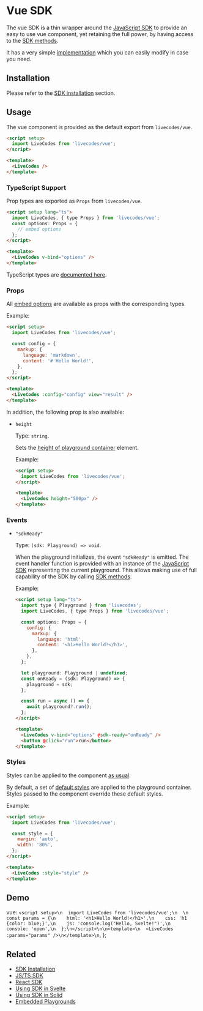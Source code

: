 # Vue SDK


The vue SDK is a thin wrapper around the [JavaScript SDK](js-ts.mdx) to provide an easy to use vue component, yet retaining the full power, by having access to the [SDK methods](js-ts.mdx#sdk-methods).

It has a very simple [implementation](https://github.com/live-codes/livecodes/blob/develop/src/sdk/vue.ts) which you can easily modify in case you need.

## Installation

Please refer to the [SDK installation](./index.mdx#installation) section.

## Usage

The vue component is provided as the default export from `livecodes/vue`.

```html title="App.vue"
<script setup>
  import LiveCodes from 'livecodes/vue';
</script>

<template>
  <LiveCodes />
</template>
```

### TypeScript Support

Prop types are exported as `Props` from `livecodes/vue`.

```html title="App.vue"
<script setup lang="ts">
  import LiveCodes, { type Props } from 'livecodes/vue';
  const options: Props = {
    // embed options
  };
</script>

<template>
  <LiveCodes v-bind="options" />
</template>
```

TypeScript types are [documented here](../api/globals.md).

### Props

All [embed options](js-ts.mdx#embed-options) are available as props with the corresponding types.

Example:

```html title="App.vue"
<script setup>
  import LiveCodes from 'livecodes/vue';

  const config = {
    markup: {
      language: 'markdown',
      content: '# Hello World!',
    },
  };
</script>

<template>
  <LiveCodes :config="config" view="result" />
</template>
```

In addition, the following prop is also available:

- `height`

  Type: `string`.

  Sets the [height of playground container](js-ts.mdx#height) element.

  Example:

  ```html title="App.vue"
  <script setup>
    import LiveCodes from 'livecodes/vue';
  </script>

  <template>
    <LiveCodes height="500px" />
  </template>
  ```

### Events

- `"sdkReady"`

  Type: `(sdk: Playground) => void`.

  When the playground initializes, the event `"sdkReady"` is emitted. The event handler function is provided with an instance of the [JavaScript SDK](js-ts.mdx) representing the current playground. This allows making use of full capability of the SDK by calling [SDK methods](js-ts.mdx#sdk-methods).

  Example:

  ```html title="App.vue"
  <script setup lang="ts">
    import type { Playground } from 'livecodes';
    import LiveCodes, { type Props } from 'livecodes/vue';

    const options: Props = {
      config: {
        markup: {
          language: 'html',
          content: '<h1>Hello World!</h1>',
        },
      },
    };

    let playground: Playground | undefined;
    const onReady = (sdk: Playground) => {
      playground = sdk;
    };

    const run = async () => {
      await playground?.run();
    };
  </script>

  <template>
    <LiveCodes v-bind="options" @sdk-ready="onReady" />
    <button @click="run">run</button>
  </template>
  ```

### Styles

Styles can be applied to the component [as usual](https://vuejs.org/guide/essentials/class-and-style.html#binding-html-classes).

By default, a set of [default styles](js-ts.mdx#default-styles) are applied to the playground container. Styles passed to the component override these default styles.

Example:

```html title="App.vue"
<script setup>
  import LiveCodes from 'livecodes/vue';

  const style = {
    margin: 'auto',
    width: '80%',
  };
</script>

<template>
  <LiveCodes :style="style" />
</template>
```

## Demo

  vue: `<script setup>\n  import LiveCodes from 'livecodes/vue';\n  \n  const params = {\n    html: '<h1>Hello World!</h1>',\n    css: 'h1 {color: blue;}',\n    js: 'console.log("Hello, Svelte!")',\n    console: 'open',\n  };\n</script>\n\n<template>\n  <LiveCodes :params="params" />\n</template>\n`,
};

<LiveCodes params={vueSDKDemo} height="80vh" />

## Related

- [SDK Installation](./index.mdx#installation)
- [JS/TS SDK](./js-ts.mdx)
- [React SDK](./react.mdx)
- [Using SDK in Svelte](./svelte.mdx)
- [Using SDK in Solid](./solid.mdx)
- [Embedded Playgrounds](../features/embeds.mdx)
